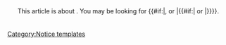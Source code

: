 <div class="for-list" style="text-align:center; padding:0.5em">This article is about '''{{PAGENAME}}'''. You may be looking for {{#if:{{{3|}}}|{{{1}}}, {{{2}}} or {{{3}}}|{{#if:{{{2|}}}|{{{1}}} or {{{2}}}|{{{1}}}}}}}.</div><noinclude>[[Category:Notice templates]]</noinclude>